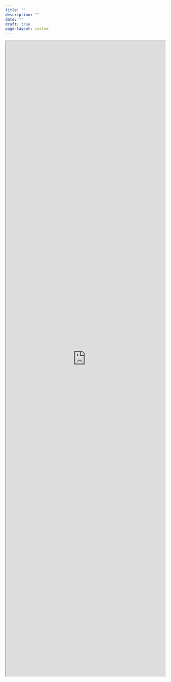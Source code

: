 ```yaml
---
title: ""
description: ""
date: ""
draft: true
page-layout: custom
---
```


```{=html}

<div class="pdb-web-app">
    <iframe width="100%" height="2000" src="https://petebrown.shinyapps.io/head2head-all/" title="Head to Head records: All clubs."></iframe>
</div>
```